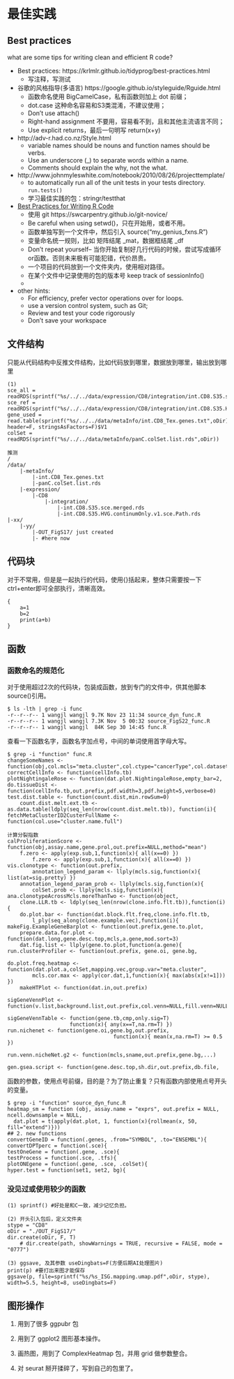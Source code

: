# 最佳实践



## Best practices

what are some tips for writing clean and efficient R code?

- Best practices: https://krlmlr.github.io/tidyprog/best-practices.html
  * 写注释，写测试
- 谷歌的风格指导(多语言) https://google.github.io/styleguide/Rguide.html
  * 函数命名使用 BigCamelCase，私有函数则加上 dot 前缀；
  * dot.case 这种命名容易和S3类混淆，不建议使用；
  * Don’t use attach()
  * Right-hand assignment 不要用，容易看不到，且和其他主流语言不同；
  * Use explicit returns，最后一句明写 return(x+y)
- http://adv-r.had.co.nz/Style.html
  * variable names should be nouns and function names should be verbs.
  * Use an underscore (_) to separate words within a name.
  * Comments should explain the why, not the what.

- http://www.johnmyleswhite.com/notebook/2010/08/26/projecttemplate/
  * to automatically run all of the unit tests in your tests directory. `run.tests()`
  * 学习最佳实践的包：stringr/testthat

- [Best Practices for Writing R Code](https://swcarpentry.github.io/r-novice-inflammation/06-best-practices-R/)
  * 使用 git https://swcarpentry.github.io/git-novice/
  * Be careful when using setwd()，只在开始用，或者不用。
  * 函数单独写到一个文件中，然后引入  source("my_genius_fxns.R")
  * 变量命名统一规则，比如 矩阵结尾 _mat，数据框结尾 _df
  * Don’t repeat yourself– 当你开始复制好几行代码的时候，尝试写成循环or函数。否则未来极有可能犯错，代价昂贵。
  * 一个项目的代码放到一个文件夹内，使用相对路径。
  * 在某个文件中记录使用的包的版本号  keep track of sessionInfo()
  * 


- other hints:
  * For efficiency, prefer vector operations over for loops.
  * use a version control system, such as Git;
  * Review and test your code rigorously 
  * Don’t save your workspace
  













## 文件结构

只能从代码结构中反推文件结构，比如代码放到哪里，数据放到哪里，输出放到哪里

```
(1) 
sce_all = readRDS(sprintf("%s/../../data/expression/CD8/integration/int.CD8.S35.sce.merged.rds",oDir))
sce_ref = readRDS(sprintf("%s/../../data/expression/CD8/integration/int.CD8.S35.HVG.continumOnly.v1.sce.Path.rds",oDir))
gene_used = read.table(sprintf("%s/../../data/metaInfo/int.CD8_Tex.genes.txt",oDir), header=F, stringsAsFactors=F)$V1
colSet = readRDS(sprintf("%s/../../data/metaInfo/panC.colSet.list.rds",oDir))

推测
/
/data/
	|-metaInfo/
		|-int.CD8_Tex.genes.txt
		|-panC.colSet.list.rds
	|-expression/
		|-CD8
			|-integration/
				|-int.CD8.S35.sce.merged.rds
				|-int.CD8.S35.HVG.continumOnly.v1.sce.Path.rds
|-xx/
	|-yy/
		|-OUT_FigS17/ just created
		|- #here now
```





## 代码块
对于不常用，但是是一起执行的代码，使用{}括起来，整体只需要按一下ctrl+enter即可全部执行，清晰高效。

```
{
	a=1
	b=2
	print(a+b)
}
```






## 函数

### 函数命名的规范化

对于使用超过2次的代码块，包装成函数，放到专门的文件中，供其他脚本source()引用。


```
$ ls -lth | grep -i func
-r--r--r-- 1 wangjl wangjl 9.7K Nov 23 11:34 source_dyn_func.R
-r--r--r-- 1 wangjl wangjl 7.3K Nov  5 00:32 source_FigS22_func.R
-r--r--r-- 1 wangjl wangjl  84K Sep 30 14:45 func.R
```


查看一下函数名字，函数名字加点号，中间的单词使用首字母大写。

```
$ grep -i "function" func.R
changeSomeNames <- function(obj,col.mcls="meta.cluster",col.ctype="cancerType",col.dataset="dataset")
correctCellInfo <- function(cellInfo.tb)
plotNightingaleRose <- function(dat.plot.NightingaleRose,empty_bar=2,
do.tissueDist <- function(cellInfo.tb,out.prefix,pdf.width=3,pdf.height=5,verbose=0)
test.dist.table <- function(count.dist,min.rowSum=0)
    count.dist.melt.ext.tb <- as.data.table(ldply(seq_len(nrow(count.dist.melt.tb)), function(i){
fetchMetaClusterID2CusterFullName <- function(col.use="cluster.name.full")

计算分裂指数
calProliferationScore <- function(obj,assay.name,gene.prol,out.prefix=NULL,method="mean")
    f.zero <- apply(exp.sub,1,function(x){ all(x==0) })
        f.zero <- apply(exp.sub,1,function(x){ all(x==0) })
vis.clonotype <- function(out.prefix,
        annotation_legend_param <- llply(mcls.sig,function(x){ list(at=sig.pretty) })
    annotation_legend_param_prob <- llply(mcls.sig,function(x){
        colSet.prob <- llply(mcls.sig,function(x){
ana.clonotypeAcrossMcls.moreThanTwo <- function(object,
    clone.LLR.tb <- ldply(seq_len(nrow(clone.info.flt.tb)),function(i){
    do.plot.bar <- function(dat.block.flt.freq,clone.info.flt.tb,
        l_ply(seq_along(clone.example.vec),function(i){
makeFig.ExampleGeneBarplot <- function(out.prefix,gene.to.plot,
    prepare.data.for.plot <- function(dat.long,gene.desc.top,mcls,a.gene,mod.sort=3)
    dat.fig.list <- llply(gene.to.plot,function(a.gene){
run.clusterProfiler <- function(out.prefix, gene.oi, gene.bg,

do.plot.freq.heatmap <- function(dat.plot.a,colSet,mapping.vec,group.var="meta.cluster",
        mcls.cor.max <- apply(cor.dat,1,function(x){ max(abs(x[x!=1])) })
    makeHTPlot <- function(dat.in,out.prefix)

sigGeneVennPlot <- function(v.list,background.list,out.prefix,col.venn=NULL,fill.venn=NULL,venn.alpha=c(1,0.7,0.7))

sigGeneVennTable <- function(gene.tb,cmp,only.sig=T)
					function(x){ any(x==T,na.rm=T) })
run.nichenet <- function(gene.oi,gene.bg,out.prefix,
								  function(x){ mean(x,na.rm=T) >= 0.5 })

run.venn.nicheNet.g2 <- function(mcls,sname,out.prefix,gene.bg,...)

gen.gsea.script <- function(gene.desc.top,sh.dir,out.prefix,db.file,
```


函数的参数，使用点号前缀，目的是？为了防止重复？只有函数内部使用点号开头的变量。
```
$ grep -i "function" source_dyn_func.R
heatmap_sm = function (obj, assay.name = "exprs", out.prefix = NULL, ncell.downsample = NULL, 
  dat.plot = t(apply(dat.plot, 1, function(x){rollmean(x, 50, fill="extend")}))
## 2. new functions
convertGeneID = function(.genes, .from="SYMBOL", .to="ENSEMBL"){
convertDPTperc = function(.sce){
testOneGene = function(.gene, .sce){
testProcess = function(.sce, .tfs){
plotONEgene = function(.gene, .sce, .colSet){
hyper.test = function(set1, set2, bg){
```


### 没见过或使用较少的函数

```
(1) sprintf() #好处是和C一致，减少记忆负担。

(2) 开头引入包后，定义文件夹
stype = "CD8"
oDir = "./OUT_FigS17/"
dir.create(oDir, F, T)
	# dir.create(path, showWarnings = TRUE, recursive = FALSE, mode = "0777")

(3) ggsave, 及其参数 useDingbats=F(方便后期AI处理图片)
print(p) #要打出来图才能保存
ggsave(p, file=sprintf("%s/%s_ISG.mapping.umap.pdf",oDir, stype), width=5.5, height=8, useDingbats=F)
```











## 图形操作

1. 用到了很多 ggpubr 包

2. 用到了 ggplot2 图形基本操作。

3. 画热图，用到了 ComplexHeatmap 包，并用 grid 做参数整合。

4. 对 seurat 掰开揉碎了，写到自己的包里了。


